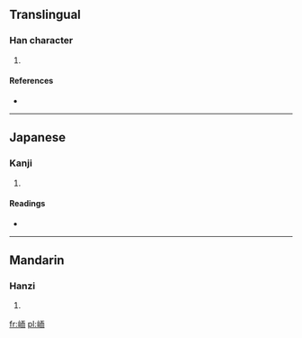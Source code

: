 ==Translingual==

===Han character===
{{Han char|rn=46|rad=山|as=06|sn=9|four=2172<sub>7</sub>|canj=山一月中 (UMBL), X山一月中 (XUMBL)}}

# {{defn|Han|sort=山06}}

====References====
* {{Han ref|kx=0310.230|dkj=08034|hdz=10769.180|uh=5CCF|ud=23759|bh=CEA9|bd=52905}}

----

==Japanese==

===Kanji===
{{ja-kanji|grade=|rs=山06}}

# {{defn|Japanese|sort=山06}}

====Readings====
* {{ja-readings|on=[[じ]] (ji), [[に]] (ni)|kun=}}

----

==Mandarin==

===Hanzi===
{{cmn-hanzi|pin=[[ěr]] ([[er3]])|wg=erh<sup>3</sup>}}

# {{defn|Mandarin|sort=山06}}

[[fr:峏]]
[[pl:峏]]